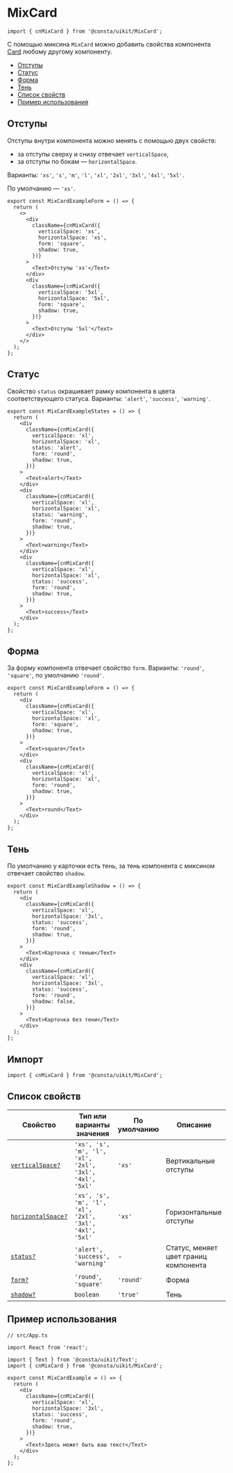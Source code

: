 
<Meta title="Mixins|MixCard" id="MixCard" />

# MixCard

```tsx
import { cnMixCard } from '@consta/uikit/MixCard';
```

С помощью миксина `MixCard` можно добавить свойства компонента
[Card](?path=/docs/components-card--playground) любому другому компоненту.

- [Отступы](#отступы)
- [Статус](#статус)
- [Форма](#форма)
- [Тень](#тень)
- [Список свойств](#список-свойств)
- [Пример использования](#пример-использования)

## Отступы

Отступы внутри компонента можно менять с помощью двух свойств:

- за отступы сверху и снизу отвечает `verticalSpace`,
- за отступы по бокам — `horizontalSpace`.

Варианты:
`'xs'`, `'s'`, `'m'`, `'l'`, `'xl'`, `'2xl'`, `'3xl'`, `'4xl'`, `'5xl'`.

По умолчанию — `'xs'`.

```tsx
export const MixCardExampleForm = () => {
  return (
    <>
      <div
        className={cnMixCard({
          verticalSpace: 'xs',
          horizontalSpace: 'xs',
          form: 'square',
          shadow: true,
        })}
      >
        <Text>Отступы 'xs'</Text>
      </div>
      <div
        className={cnMixCard({
          verticalSpace: '5xl',
          horizontalSpace: '5xl',
          form: 'square',
          shadow: true,
        })}
      >
        <Text>Отступы '5xl'</Text>
      </div>
    </>
  );
};
```

<MixCardExampleSpace />

## Статус

Свойство `status` окрашивает рамку компонента в цвета соответствующего статуса. Варианты:
`'alert'`, `'success'`, `'warning'`.

```tsx
export const MixCardExampleStates = () => {
  return (
    <div
      className={cnMixCard({
        verticalSpace: 'xl',
        horizontalSpace: 'xl',
        status: 'alert',
        form: 'round',
        shadow: true,
      })}
    >
      <Text>alert</Text>
    </div>
    <div
      className={cnMixCard({
        verticalSpace: 'xl',
        horizontalSpace: 'xl',
        status: 'warning',
        form: 'round',
        shadow: true,
      })}
    >
      <Text>warning</Text>
    </div>
    <div
      className={cnMixCard({
        verticalSpace: 'xl',
        horizontalSpace: 'xl',
        status: 'success',
        form: 'round',
        shadow: true,
      })}
    >
      <Text>success</Text>
    </div>
  );
};
```

<MixCardExampleStates />

## Форма

За форму компонента отвечает свойство `form`. Варианты:
`'round'`, `'square'`, по умолчанию `'round'`.

```tsx
export const MixCardExampleForm = () => {
  return (
    <div
      className={cnMixCard({
        verticalSpace: 'xl',
        horizontalSpace: 'xl',
        form: 'square',
        shadow: true,
      })}
    >
      <Text>square</Text>
    </div>
    <div
      className={cnMixCard({
        verticalSpace: 'xl',
        horizontalSpace: 'xl',
        form: 'round',
        shadow: true,
      })}
    >
      <Text>round</Text>
    </div>
  );
};
```

<MixCardExampleForm />

## Тень

По умолчанию у карточки есть тень, за тень компонента с миксином отвечает свойство `shadow`.

```tsx
export const MixCardExampleShadow = () => {
  return (
    <div
      className={cnMixCard({
        verticalSpace: 'xl',
        horizontalSpace: '3xl',
        status: 'success',
        form: 'round',
        shadow: true,
      })}
    >
      <Text>Карточка с тенью</Text>
    </div>
    <div
      className={cnMixCard({
        verticalSpace: 'xl',
        horizontalSpace: '3xl',
        status: 'success',
        form: 'round',
        shadow: false,
      })}
    >
      <Text>Карточка без тени</Text>
    </div>
  );
};

```

<MixCardExampleShadow />

## Импорт

```tsx
import { cnMixCard } from '@consta/uikit/MixCard';
```

## Список свойств

| Свойство                       | Тип или варианты значения                               | По умолчанию | Описание                              |
| ------------------------------ | ------------------------------------------------------- | ------------ | ------------------------------------- |
| [`verticalSpace?`](#отступы)   | `'xs', 's', 'm', 'l', 'xl', '2xl', '3xl', '4xl', '5xl'` | `'xs'`       | Вертикальные отступы                  |
| [`horizontalSpace?`](#отступы) | `'xs', 's', 'm', 'l', 'xl', '2xl', '3xl', '4xl', '5xl'` | `'xs'`       | Горизонтальные отступы                |
| [`status?`](#статус)           | `'alert', 'success', 'warning'`                         | -            | Статус, меняет цвет границ компонента |
| [`form?`](#форма)              | `'round'`, `'square'`                                   | `'round'`    | Форма                                 |
| [`shadow?`](#тень)             | `boolean`                                               | `'true'`     | Тень                                  |

## Пример использования

```tsx
// src/App.ts

import React from 'react';

import { Text } from '@consta/uikit/Text';
import { cnMixCard } from '@consta/uikit/MixCard';

export const MixCardExample = () => {
  return (
    <div
      className={cnMixCard({
        verticalSpace: 'xl',
        horizontalSpace: '3xl',
        status: 'success',
        form: 'round',
        shadow: true,
      })}
    >
      <Text>Здесь может быть ваш текст</Text>
    </div>
  );
};
```
